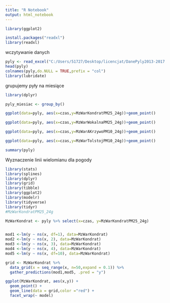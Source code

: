 ```yaml
---
title: "R Notebook"
output: html_notebook
---
```



```r
library(ggplot2)

install.packages("readxl")
library(readxl)


```
wczytywanie danych
```r
pyly <- read_excel("C:/Users/51727/Desktop/licencjat/DanePyly2013-2017.xlsx")
head(pyly)
colnames(pyly,do.NULL = TRUE,prefix = "col") 
library(lubridate)
```
grupujemy pyły na miesiące
```r
library(dplyr)

pyly_miesiac <- group_by() 
```

```r
ggplot(data=pyly, aes(x=czas,y=MzWarKondratPM25_24g))+geom_point()

```
```r
ggplot(data=pyly, aes(x=czas,y=MzWarWokalnaPM25_24g))+geom_point()
```
```r
ggplot(data=pyly, aes(x=czas,y=MzWarAKrzywoPM10_24g))+geom_point()
```
```r
ggplot(data=pyly, aes(x=czas,y=MzWarTolstojPM10_24g))+geom_point()
```

```r
summary(pyly)
```

Wyznaczenie linii wielomianu dla pogody
```r
library(stats)
library(splines)
library(dplyr)
library(grid)
library(tibble)
library(ggplot2)
library(modelr)
library(tidyverse)
library(tidyr)
#MzWarKondratPM25_24g

MzWarKondrat <- pyly %>% select(x=czas, y=MzWarKondratPM25_24g)


mod1 <-lm(y ~ ns(x, df=1), data=MzWarKondrat)
mod2 <-lm(y ~ ns(x, 2), data=MzWarKondrat)
mod3 <-lm(y ~ ns(x, 3), data=MzWarKondrat)
mod4 <-lm(y ~ ns(x, 4), data=MzWarKondrat)
mod5 <-lm(y ~ ns(x, df=10), data=MzWarKondrat)

grid <- MzWarKondrat %>% 
  data_grid(x = seq_range(x, n=50,expand = 0.1)) %>%
  gather_predictions(mod1,mod5, .pred = "y")

ggplot(MzWarKondrat, aes(x,y)) + 
  geom_point() +
  geom_line(data = grid,color ="red") + 
  facet_wrap(~ model)

```








